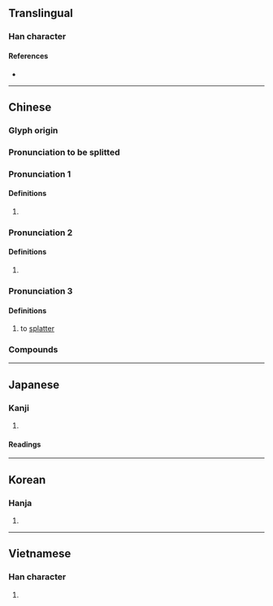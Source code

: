 {{character info/new}}
==Translingual==

===Han character===
{{Han char|rn=85|rad=水|as=12|sn=15|four=32122|canj=EGTH|ids=⿰氵彭}}

====References====
* {{Han ref|kx=0652.040|dkj=18332|dj=1062.070|hdz=31736.020|uh=6F8E|ud=28558|bh=BCEA|bd=48362}}

----

==Chinese==
{{zh-forms}}

===Glyph origin===
{{Han etym}}

===Pronunciation to be splitted===
{{zh-pron
|c=paang4,paang1
|mn=qz:phn̂g/xm,zz:phêng
}}
{{attention|zh}}

===Pronunciation 1===
{{zh-pron
|m=pēng,péng,1nb=standard in Taiwan; literary in Mainland,2nb=standard in Mainland
|mc=2
|oc=1
}}

====Definitions====
{{zh-hanzi}}

# {{zh-only|澎湃|3=澎濞|tr=-}}

===Pronunciation 2===
{{zh-pron
|m=péng
|mc=1
|oc=2
}}

====Definitions====
{{zh-hanzi}}

# {{zh-alt-form|膨|[[expand]]|tr=-}}

===Pronunciation 3===
{{zh-pron
|m=pēng
}}

====Definitions====
{{zh-hanzi}}

# to [[splatter]]

===Compounds===
{{zh-der|澎大海|澎湖列島|澎湖|奔騰澎湃|心潮澎湃|*澎湃|澎浪磯|浪濤澎湃|澎湖群島|洶涌澎湃|澎濞|洶湧澎湃}}

----

==Japanese==

===Kanji===
{{ja-kanji|grade=|rs=水12}}

# {{defn|lang=ja|sort=水12}}

====Readings====
{{ja-readings
|goon=ひょう
|kanon=ほう
|kun=}}

----

==Korean==

===Hanja===
{{ko-hanja|hangeul=팽|eumhun=|rv=paeng|mr=p'aeng|y=phayng}}

# {{defn|lang=ko|sort=水12}}

----

==Vietnamese==

===Han character===
{{vi-hantu|bành|rs=水12}}

# {{defn|lang=vi|sort=水12}}